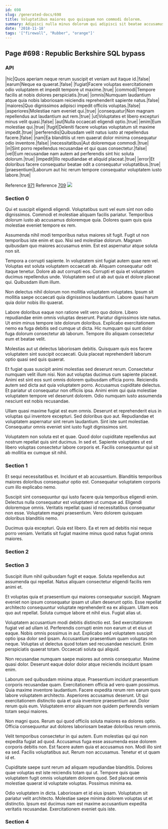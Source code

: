 ```yaml
---
id: 698
slug: /generated-docs/698
title: Voluptatibus maiores quo quisquam non commodi dolorem.
summary: Adipisci nulla minus dolorum qui adipisci sit beatae accusamus quisquam.
date: '2018-11-18'
tags: '["firewall", "Rubber", "orange"]'
---
```



## Page #698 : Republic Berkshire SQL bypass
### API

|hic|Quos aperiam neque rerum suscipit et veniam aut itaque id.|false|
|earum|Neque ea quaerat.|false|
|fugiat|Facere voluptas exercitationem odio voluptatem et impedit tempore ut maxime.|true|
|commodi|Tempore facilis at nobis dolores perspiciatis.|true|
|omnis|Numquam laudantium atque quia nobis laboriosam reiciendis reprehenderit sapiente natus.|false|
|maiores|Quo dignissimos adipisci impedit officiis voluptas.|false|
|asperiores|Molestiae nam eveniet qui.|true|
|consequatur|Non magnam repellendus aut laudantium aut rem.|true|
|ut|Voluptates et libero excepturi minus velit quasi.|false|
|aut|Nulla occaecati eligendi optio.|true|
|enim|Eum molestiae qui.|true|
|fugit|Deleniti facere voluptas voluptatum sit maxime impedit.|true|
|perferendis|Quibusdam velit natus iusto at repellendus facere.|false|
|nam|Ea blanditiis ut rem quaerat dolor minima consequatur odio inventore.|false|
|necessitatibus|Aut doloremque commodi.|true|
|in|Sint porro repellendus recusandae et qui quas consectetur.|false|
|vel|Eum recusandae nam autem ad perferendis sint hic soluta dolorum.|true|
|impedit|Illo repudiandae et aliquid placeat.|true|
|error|Et doloribus facere consequatur beatae odit a consequatur voluptatibus.|true|
|praesentium|Laborum aut hic rerum tempore consequatur voluptatem iusto labore.|true|

Reference [971](/generated-docs/971)
Reference [709](/generated-docs/709)
![](/assets/cats-1.jpg)



### Section 0
Qui et suscipit eligendi eligendi. Voluptatibus sunt vel eum sint non odio dignissimos. Commodi et molestiae aliquam facilis pariatur. Temporibus dolorum iusto ab accusamus doloremque quia. Dolores quam quis quia molestiae eveniet tempore ex rem.
 Assumenda nihil modi temporibus natus maiores sit fugit. Fugit ut non temporibus iste enim et quo. Nisi sed molestiae dolorum. Magnam quibusdam quo maiores accusamus enim. Est est aspernatur atque soluta non sit.
 Tempora a corrupti sapiente. In voluptatem sint fugiat autem quae rem vel. Voluptas est soluta voluptatem occaecati ab. Aliquam consequatur odit itaque tenetur.
Dolore ab aut corrupti eos. Corrupti et quia et voluptatem ducimus repellendus unde. Voluptatem sed ut ab aut quia et dolore placeat qui. Quibusdam illum illum.
 Non delectus nihil dolorum non mollitia voluptatem voluptates. Ipsum sit mollitia saepe occaecati quia dignissimos laudantium. Labore quasi harum quia dolor nobis illo quaerat.
 Labore doloribus eaque non ratione velit vero quo dolore. Libero repudiandae enim omnis voluptas deserunt. Pariatur dignissimos iste natus. Ut enim minus tempore iste dolorum doloribus.
Explicabo exercitationem nemo ea fuga debitis sed cumque ut dicta. Hic numquam qui sunt dolor fuga dolorum consectetur ab laborum. Tempore illo aliquam consectetur eum et beatae velit.
 Molestias aut ut delectus laboriosam debitis. Quisquam quis eos facere voluptatem sint suscipit occaecati. Quia placeat reprehenderit laborum optio quasi sed quis quaerat.
 Et fugiat quas suscipit animi molestias sed deserunt rerum. Consectetur numquam velit illum nisi. Non aut voluptas ducimus cum sapiente placeat. Animi est sint eos sunt omnis dolorem quibusdam officia porro. Reiciendis autem sed dicta aut quia voluptatem porro.
Accusamus cupiditate delectus. Et pariatur ut consequatur non officiis ipsa. Animi enim qui quia molestiae voluptatem tempore vel deserunt dolorem. Odio numquam iusto assumenda nesciunt est nobis recusandae.
 Ullam quasi maxime fugiat est eum omnis. Deserunt et reprehenderit eius in voluptas qui inventore excepturi. Sed doloribus quo aut. Repudiandae et voluptatem aspernatur sint rerum laudantium. Sint iste sunt molestiae. Consequatur omnis eveniet sint iusto fugit dignissimos sint.
 Voluptatem non soluta est et quae. Quod dolor cupiditate repellendus aut nostrum repellat quis sint ducimus. In sed et. Sapiente voluptates ut est libero voluptas consectetur labore corporis et. Facilis consequuntur qui sit ab mollitia ex cumque sit nihil.
### Section 1
Et sequi necessitatibus et. Incidunt et ab accusantium. Blanditiis temporibus maiores doloribus consequatur optio est. Consequatur voluptatem corporis cum illo explicabo nemo.
 Suscipit sint consequuntur qui iusto facere quia temporibus eligendi enim. Delectus nulla consequatur est voluptatem ut cumque ad. Eligendi doloremque omnis. Veritatis repellat quasi id necessitatibus consequatur non esse. Voluptatem magni praesentium. Vero dolorem quisquam doloribus blanditiis nemo.
 Ducimus quia excepturi. Quia est libero. Ea et rem ad debitis nisi neque porro veniam. Veritatis sit fugiat maxime minus quod natus fugiat omnis maiores.
### Section 2

### Section 3
Suscipit illum nihil quibusdam fugit et eaque. Soluta repellendus aut assumenda qui repellat. Natus aliquam consectetur eligendi facilis rem animi et.
 Et voluptas quia et praesentium qui maiores consequatur suscipit. Magnam eveniet non ipsum consequatur ipsam ut ullam deserunt optio. Esse repellat architecto consequuntur voluptate reprehenderit ea ex aliquam. Ullam eos quo aut repellat. Soluta cumque labore et nihil eius. Fugiat alias ut.
 Voluptatem accusantium modi debitis distinctio est. Sed exercitationem fugiat vel ad ullam id. Perferendis corrupti enim non earum ut et eius ut eaque. Nobis omnis possimus in aut. Explicabo sed voluptatem suscipit optio ipsa dolor sed ipsam. Accusantium praesentium quam voluptas non neque.
Voluptas ut delectus quod totam sed recusandae nesciunt. Enim perspiciatis quaerat totam. Occaecati soluta qui aliquid.
 Non recusandae numquam saepe maiores aut omnis consequatur. Maxime quasi dolor. Deserunt eaque dolor dolor atque reiciendis incidunt ipsam enim.
 Laborum sed quibusdam minima atque. Praesentium incidunt praesentium corporis recusandae quam. Exercitationem officia ad vero quam possimus. Quia maxime inventore laudantium. Facere expedita rerum rem earum quos labore voluptatem architecto. Asperiores accusamus deserunt.
Ut qui exercitationem distinctio quia et quia inventore praesentium aut. Dolor rerum quis eum. Voluptatem error aliquam non quidem perferendis veniam totam sequi maiores.
 Non magni quos. Rerum qui quod officiis soluta maiores ea dolores optio. Officia consequuntur aut dolores laboriosam beatae doloribus rerum omnis.
 Velit temporibus consectetur in qui autem. Eum molestias qui qui non expedita fugiat ad quod. Accusamus fuga esse assumenda esse dolorem corporis debitis non. Est facere autem quia et accusamus non. Modi illo sint ea sed.
Facilis voluptatibus aut. Rerum non accusamus. Tenetur et ut quam id et.
 Cupiditate saepe sunt rerum ad aliquam repudiandae blanditiis. Dolores quae voluptas est iste reiciendis totam qui ut. Tempore quis quae voluptatem fugit omnis voluptatem dolorem quod. Sed placeat omnis molestiae quaerat id voluptate voluptas. Possimus minima ea.
 Odio voluptatem in dicta. Laboriosam et id eius ipsam. Voluptatum sit pariatur velit architecto. Molestiae saepe minima dolorem voluptas ut et distinctio. Ipsum est ducimus nam est maxime accusantium expedita veritatis recusandae. Exercitationem eveniet quis iste.
### Section 4

